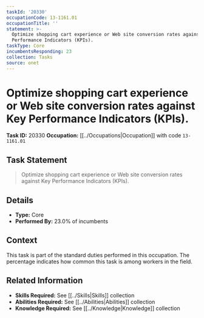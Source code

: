 ```yaml
---
taskId: '20330'
occupationCode: 13-1161.01
occupationTitle: ''
statement: >-
  Optimize shopping cart experience or Web site conversion rates against Key
  Performance Indicators (KPIs).
taskType: Core
incumbentsResponding: 23
collection: Tasks
source: onet
---
```

# Optimize shopping cart experience or Web site conversion rates against Key Performance Indicators (KPIs).

**Task ID:** 20330
**Occupation:** [[../Occupations|Occupation]] with code `13-1161.01`

## Task Statement

> Optimize shopping cart experience or Web site conversion rates against Key Performance Indicators (KPIs).

## Details

- **Type:** Core
- **Performed By:** 23.0% of incumbents

## Context

This task is part of the standard duties performed in this occupation. The percentage indicates how common this task is among workers in the field.

## Related Information

- **Skills Required:** See [[../Skills|Skills]] collection
- **Abilities Required:** See [[../Abilities|Abilities]] collection
- **Knowledge Required:** See [[../Knowledge|Knowledge]] collection
